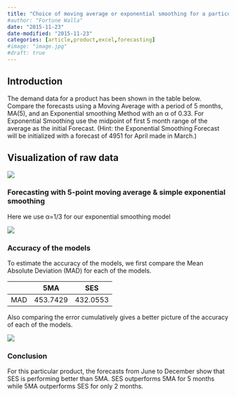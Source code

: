```yaml
---
title: "Choice of moving average or exponential smoothing for a particular product profile"
#author: "Fortune Walla"
date: "2015-11-23"
date-modified: "2015-11-23"
categories: [article,product,excel,forecasting]
#image: "image.jpg"
#draft: true
---
```


## Introduction 

The demand data for a product has been shown in the table below. Compare the forecasts using a Moving Average with a period of 5 months, MA(5), and an Exponential smoothing Method with an α of 0.33. For Exponential Smoothing use the midpoint of first 5 month range of the average as the initial Forecast. (Hint: the Exponential Smoothing Forecast will be initialized with a forecast of 4951 for April made in March.)

## Visualization of raw data 

![](fig1.jpg)

### Forecasting with 5-point moving average & simple exponential smoothing 

Here we use α=1/3 for our exponential smoothing model

![](fig2.jpg)

### Accuracy of the models 

To estimate the accuracy of the models, we first compare the Mean Absolute Deviation (MAD) for each of the models.

|     | **5MA**  | **SES**  |
|-----|----------|----------|
| MAD | 453.7429 | 432.0553 |

Also comparing the error cumulatively gives a better picture of the accuracy of each of the models.

![](fig3.jpg)

### Conclusion 

For this particular product, the forecasts from June to December show that SES is performing better than 5MA. SES outperforms 5MA for 5 months while 5MA outperforms SES for only 2 months.

